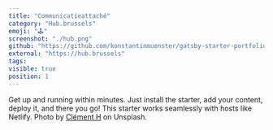 ```yaml
---
title: "Communicatieattaché"
category: "Hub.brussels"
emoji: "🕹️"
screenshot: "./hub.png"
github: "https://github.com/konstantinmuenster/gatsby-starter-portfolio-minimal"
external: "https://hub.brussels"
tags:
visible: true
position: 1
---
```


Get up and running within minutes. Just install the starter, add your content, deploy it, and there you go! This starter works seamlessly with hosts like Netlify. Photo by <a href="https://unsplash.com/@clemhlrdt?utm_source=unsplash&utm_medium=referral&utm_content=creditCopyText" target="_blank" rel="nofollow noopener noreferrer" aria-label="External Link">Clément H</a> on Unsplash.
